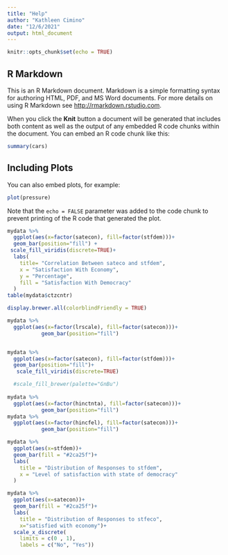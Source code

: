 ```yaml
---
title: "Help"
author: "Kathleen Cimino"
date: "12/6/2021"
output: html_document
---
```


```r
knitr::opts_chunk$set(echo = TRUE)
```

## R Markdown

This is an R Markdown document. Markdown is a simple formatting syntax for authoring HTML, PDF, and MS Word documents. For more details on using R Markdown see <http://rmarkdown.rstudio.com>.

When you click the **Knit** button a document will be generated that includes both content as well as the output of any embedded R code chunks within the document. You can embed an R code chunk like this:

```r
summary(cars)
```

## Including Plots

You can also embed plots, for example:

```r
plot(pressure)
```

Note that the `echo = FALSE` parameter was added to the code chunk to prevent printing of the R code that generated the plot.



```r
mydata %>% 
  ggplot(aes(x=factor(satecon), fill=factor(stfdem)))+
  geom_bar(position="fill") +
 scale_fill_viridis(discrete=TRUE)+
  labs(
    title= "Correlation Between sateco and stfdem",
    x = "Satisfaction With Economy",
    y = "Percentage",
    fill = "Satisfaction With Democracy"
  )
table(mydata$ctzcntr)

display.brewer.all(colorblindFriendly = TRUE)

mydata %>% 
  ggplot(aes(x=factor(lrscale), fill=factor(satecon)))+
           geom_bar(position="fill")


mydata %>% 
  ggplot(aes(x=factor(satecon), fill=factor(stfdem)))+
  geom_bar(position="fill")+
   scale_fill_viridis(discrete=TRUE)

  #scale_fill_brewer(palette="GnBu")
  
mydata %>% 
  ggplot(aes(x=factor(hinctnta), fill=factor(satecon)))+
           geom_bar(position="fill")
mydata %>% 
  ggplot(aes(x=factor(hincfel), fill=factor(satecon)))+
           geom_bar(position="fill")

mydata %>% 
  ggplot(aes(x=stfdem))+
  geom_bar(fill = "#2ca25f")+
  labs(
    title = "Distribution of Responses to stfdem",
    x = "Level of satisfaction with state of democracy"
  )

mydata %>% 
  ggplot(aes(x=satecon))+
  geom_bar(fill = "#2ca25f")+
  labs(
    title = "Distribution of Responses to stfeco",
    x="satisfied with economy")+
  scale_x_discrete( 
    limits = c(0 , 1),
    labels = c("No", "Yes"))

```

